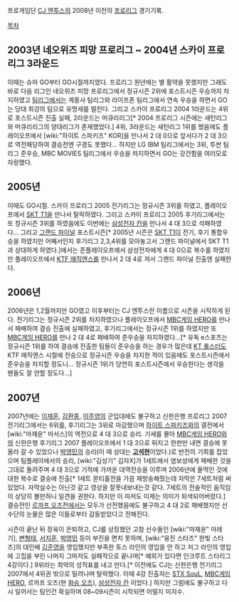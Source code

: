 프로게임단 [[CJ 엔투스]]의 2008년 이전의 [[프로리그]] 경기기록.

[[목차]]

== 2003년 네오위즈 피망 프로리그 ~ 2004년 스카이 프로리그 3라운드 ==
이때는 슈마 GO부터 GO시절까지였다. 프로리그 원년에는 별 활약을 못했지만 그래도 바로 다음 리그인 네오위즈 피망 프로리그에서 정규시즌 2위에 포스트시즌 우승까지 차지하였고 [[팀리그]]에서는 계몽사 팀리그와 라이프존 팀리그에서 연속 우승을 하면서 GO는 당대 최강의 팀으로 유명세를 떨친다. 그리고 스카이 프로리그 2004 1라운드는 4위로 포스트시즌 진출 실패, 2라운드는 머큐리리그[* 2004 프로리그 시즌에는 새턴리그와 머큐리리그의 양대리그가 존재했었다.] 4위, 3라운드는 새턴리그 1위를 했음에도 플레이오프에서 [wiki:"하이트 스파키즈" KOR]을 만나서 2 대 0으로 앞서다가 2 대 3으로 역전패당하여 결승전엔 구경도 못했다... 하지만 LG IBM 팀리그에서는 3위, 투싼 팀리그 준우승, MBC MOVIES 팀리그에서 우승을 차지하면서 GO는 강건함을 여러모로 자랑했다.

== 2005년 ==
이때도 GO시절. 스카이 프로리그 2005 전기리그는 정규시즌 3위를 하였고, 플레이오프에서 [[SKT T1]]을 만나서 탈락하였다. 그리고 스카이 프로리그 2005 후기리그에서는 또 정규시즌 3위를 하였음에도 이번에는 [[삼성전자 칸]]을 만나서 4 대 3으로 석패하였다... 그리고 [[그랜드 파이널]] 포스트시즌[* 2005년 시즌은 [[SKT T1]]이 전기, 후기 통합우승을 하였지만 어째서인지 후기리그 2,3,4위를 모아놓고서 그랜드 파이널에서 SKT T1과 상대하게 하였다.]에서는 준플레이오프에서 삼성전자에게 4 대 0으로 복수를 하였지만 플레이오프에서 [[KTF 매직엔스]]를 만나서 2 대 4로 져서 그랜드 파이널 진출엔 실패한다.

== 2006년 ==
2006년은 1,2월까지만 GO였고 이후부터는 CJ 엔투스란 이름으로 시즌을 시작하게 된다. 전기리그는 정규시즌 2위를 차지하였으나 플레이오프에서 [[MBC게임 HERO]]를 만나서 패배하여 결승 진출에 실패하였고, 후기리그에서는 정규시즌 1위를 하였지만 또 [[MBC게임 HERO]]를 만나 2 대 4로 패배하여 준우승을 차지하였다...[* 유독 e스포츠는 정규시즌 1위를 하여 결승에 진출한 팀들이 준우승을 하는 경우가 많은데 [[KT 롤스터]]도 KTF 매직엔스 시절에 전승으로 정규시즌 우승을 차지한 적이 있음에도 포스트시즌에서 준우승을 차지할 정도니... 정규시즌 1위가 당연히 포스트시즌에서 우승한다는 생각을 팬들도 잘 안할 정도다...]

== 2007년 ==
2007년에는 [[이재훈]], [[김환중]], [[이주영]]의 군입대에도 불구하고 신한은행 프로리그 2007 전기리그에서는 6위를, 후기리그는 3위로 마감했으며 [[하이트 스파키즈]]와의 결전에서 [wiki:"마재윤" 마서스]의 역전으로 4 대 3으로 승리. 기세를 몰아 [[MBC게임 HERO]]와의 신한은행 후기리그 2007 플레이오프에서 1 대 3으로 뒤지고 한판만 내면 결승에 못올라 갈 수 있었으나 [[박영민]]의 승리(이 때 상대는 '''[[고석현]]'''이었다.)로 반전의 기회를 잡았으며 팀플레이에서의 승리, [wiki:"김성기" 김자X]가 1세트에서 염보성에게 패배한 것을 그대로 돌려주며 4 대 3으로 기적에 가까운 대역전승을 이루며 2006년에 물먹인 것에 대한 복수로 결승에 진출[* 1세트 몬티홀전을 가끔 재방송해줬는데 자막은 7세트처럼 써있었다. 자막실수는 아닌것 같고 영상을 잘못내보내는것 같다. 7세트의 전술적인 움직임이 상당히 볼만하니 일견을 권한다. 하지만 이 마저도 이제는 의미가 퇴색되어버렸다.] 결승전인 [[르까프 오즈]]전에서는 모두가 선전했음에도 불구하고 4 대 2로 패배했지만 선수단의 눈물은 많은 이들로부터 감동받았다고 전해진다.

시즌이 끝난 뒤 장육이 은퇴하고, CJ를 상징했던 고참 선수들인 [wiki:"마재윤" 마레기], [[변형태]], [[서지훈]], [[박영민]] 등이 부진을 면치 못하며, [wiki:"웅진 스타즈" 한빛 스타즈]의 대인배 [[김준영]]을 영입했지만 부족한 토스 라인의 영입을 안 하고 저그 라인의 영입에 고집을 부린 나머지 그마저도 실패작으로 끝나며[* 예외가 있다면 인크루트 스타리그 4강이다.] 9위라는 최악의 성적표를 내고 만다.[* 이전에도 CJ는 신한은행 전기리그 2007에서 4위권 밖으로 밀려나며 탈락했다. 이때 4강 진출자는 [[STX SouL]], [[MBC게임 HERO]], 르까프 오즈(현 [[화승 오즈]]), [[삼성전자 칸]] 이었다.] 하지만 그럼에도 불구하고 다시 일어서는 팀인건 확실하며 08~09시즌이 시작되면 어떨지 미지수.
